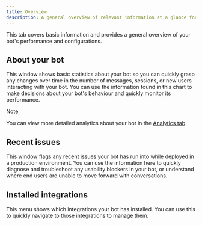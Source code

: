 ```yaml
---
title: Overview
description: A general overview of relevant information at a glance for your bot.
---
```


This tab covers basic information and provides a general overview of your bot's performance and configurations.

## About your bot

This window shows basic statistics about your bot so you can quickly grasp any changes over time in the number of messages, sessions, or new users interacting with your bot. You can use the information found in this chart to make decisions about your bot's behaviour and quickly monitor its performance.

<Note>
Note

You can view more detailed analytics about your bot in the [Analytics tab](/learn/get-started/dashboard/bot/analytics#analytics).
</Note>

## Recent issues

This window flags any recent issues your bot has run into while deployed in a production environment. You can use the information here to quickly diagnose and troubleshoot any usability blockers in your bot, or understand where end users are unable to move forward with conversations.

## Installed integrations

This menu shows which integrations your bot has installed. You can use this to quickly navigate to those integrations to manage them.
